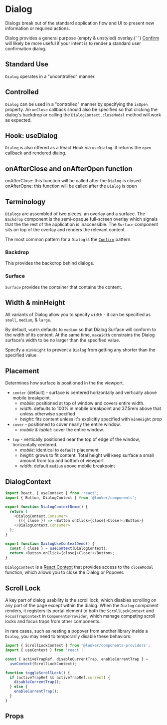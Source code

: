 
<Meta component={Dialog} title="Docs/Dialog" />

# Dialog

Dialogs break out of the standard application flow and UI to present new information or required actions.

<MessageBar noActions intent="warn">
  Dialog provides a general purpose (empty & unstyled) overlay.{' '}
  <a href="./confirm">Confirm</a> will likely be more useful if your intent is
  to render a standard user confirmation dialog.
</MessageBar>

## Standard Use

`Dialog` operates in a "uncontrolled" manner.

<Editor code={storyBasic} />
<Editor code={storyMediumContent} />

## Controlled

`Dialog` can be used in a "controlled" manner by specifying the `isOpen` property. An `onClose` callback should also be specified so that clicking the dialog's backdrop or calling the `DialogContext.closeModal` method will work as expected.

<Editor code={storyControlled} />

## Hook: useDialog

`Dialog` is also offered as a React Hook via `useDialog`. It returns the `open` callback and rendered dialog.

<Editor code={storyUseDialog} />

## onAfterClose and onAfterOpen function

onAfterClose: this function will be called after the `Dialog` is closed
onAfterOpne: this function will be called after the `Dialog` is open

<Editor code={storyAnimationCallbacks} />

## Terminology

`Dialogs` are assembled of two pieces: an overlay and a surface. The `Backdrop` component is the semi-opaque full-screen overlay which signals that the the rest of the application is inaccessible. The `Surface` component sits on top of the overlay and renders the relevant content.

The most common pattern for a `Dialog` is the [`Confirm`](/components/dialogs/confirm) pattern.

### Backdrop

This provides the backdrop behind dialogs.

### Surface

`Surface` provides the container that contains the content.

## Width & minHeight

All variants of Dialog allow you to specify `width` - it can be specified as `small`, `medium`, & `large`.

By default, `width` defaults to `medium` so that Dialog Surface will conform to the width of its content. At the same time, `maxWidth` constrains the Dialog surface's width to be no larger than the specified value.

Specify a `minHeight` to prevent a `Dialog` from getting any shorter than the specified value.

<Editor code={storyHeight} />

## Placement

Determines how surface is positioned in the the viewport.

- `center` (default) - surface is centered horizontally and vertically above mobile breakpoint.
  - _mobile_: positioned at top of window and covers entire width.
  - _width_: defaults to 100% in mobile breakpoint and 37.5rem above that unless otherwise specified
  - _height_: fits content unless it's explicitly specified with `minHeight` prop
- `cover` - positioned to cover nearly the entire window.
  - _mobile & tablet_: cover the entire window.

<Editor code={storyPlacementCover} />

- `top` - vertically positioned near the top of edge of the window, horizontally centered.
  - _mobile_: identical to `default` placement
  - _height_: grows to fit content. Total height will keep surface a small amount from top and bottom of viewport
  - _width_: default `medium` above mobile breakpoint

<Editor code={storyPlacementTop} />

## DialogContext

```js static
import React, { useContext } from 'react';
import { Button, DialogContext } from '@looker/components';

export function DialogContextDemo() {
  return (
    <DialogContext.Consumer>
      {({ close }) => <Button onClick={close}>Close!</Button>}
    </DialogContext.Consumer>
  );
}

export function DailogUseContextDemo() {
  const { close } = useContext(DialogContext);
  return <Button onClick={close}>Close!</Button>;
}
```

`DialogContext` is a [React Context](https://reactjs.org/docs/context.html) that provides
access to the `closeModal` function, which allows you to close the Dialog or Popover.

## Scroll Lock

A key part of dialog usability is the scroll lock, which disables scrolling on any part of the page except within the dialog.
When the `Dialog` component renders, it registers its portal element to both the `ScrollLockContext` and `FocusTrapContext`
in `ComponentsProvider`, which manage competing scroll locks and focus traps from other components.

In rare cases, such as nesting a popover from another library inside a `Dialog`, you may need to temporarily disable these behaviors:

```js static
import { ScrollLockContext } from '@looker/components-providers';
import { useContext } from 'react';

const { activeTrapRef, disableCurrentTrap, enableCurrentTrap } =
  useContext(ScrollLockContext);

function toggleScrollLock() {
  if (activeTrapRef && activeTrapRef.current) {
    disableCurrentTrap();
  } else {
    enableCurrentTrap();
  }
}
```

## Props

<ArgsTable of={Dialog} exclude={excludedProps} />
